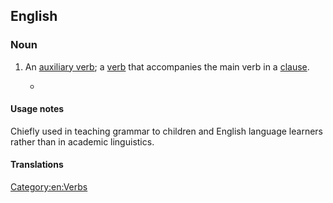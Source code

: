 {{also|helping-verb}}
==English==

===Noun===
{{en-noun}}

# {{lb|en|grammar}} An [[auxiliary verb]]; a [[verb]] that accompanies the main verb in a [[clause]].
#* {{quote-book|title=The Young Man's Best Companion: And Book of General Knowledge|author=Lindley Murray|year=1814|passage=Such verbs as can be formed through the present and past times without the aid of any of these '''helping verbs''', are called principal verbs, and are formed thus:|url=https://books.google.com/books?id=kJ0RAAAAIAAJ&dq=%22helping%20verbs%22&pg=PA19#v=onepage&q=%22helping%20verbs%22&f=false}}

====Usage notes====
Chiefly used in teaching grammar to children and English language learners rather than in academic linguistics.

====Translations====
{{trans-see|auxiliary verb}}

[[Category:en:Verbs]]